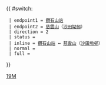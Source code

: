 {{ #switch: {{{format|}}}
  | endpoint1 = [[鑽石山站公共運輸交匯處|鑽石山站]]
  | endpoint2 = [[慈雲山]]（[[沙田坳邨]]）
  | direction = 2
  | status = 
  | inline = [[鑽石山站公共運輸交匯處|鑽石山站]] ↔ [[慈雲山]]（[[沙田坳邨]]）
  | normal =
  | full =
}}<noinclude>[[Category:九龍專線小巴路線模板|19M]]</noinclude>